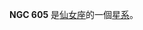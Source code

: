{{NGCInfoBox|NGCID=NGC 605|發現者=讓·瑪璉·愛德華·史提芬|發現日期=1881年10月21日|其他編號=UGC 1128,MCG 7-4-4,ZWG 537.14|曆元=J2000.0|赤經=1時35分2.3秒
|赤緯=41°14'52"|星座=仙女座|星體=星系|星等=13|表面亮度=13.8|藍等=14}}

'''NGC 605''' 是[[仙女座|仙女座]]的一個[[星系|星系]]。

{{NGCReference|605}}
{{Catalogs|NGC=605}}
{{Galaxy-stub}}